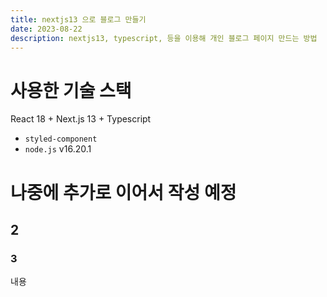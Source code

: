 ```yaml
---
title: nextjs13 으로 블로그 만들기
date: 2023-08-22
description: nextjs13, typescript, 등을 이용해 개인 블로그 페이지 만드는 방법
---
```


# 사용한 기술 스택
React 18 + Next.js 13 + Typescript
- `styled-component`
- `node.js` v16.20.1

# 나중에 추가로 이어서 작성 예정

## 2

### 3

내용 
